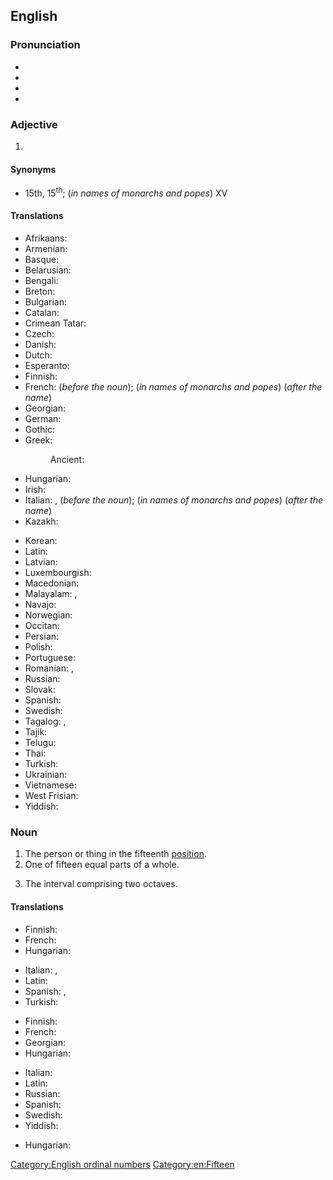 ==English==
{{wikipedia}}
{{number box|en|15}}

===Pronunciation===
* {{IPA|en|/ˌfɪfˈtiːnθ/}}
* {{audio|en|En-us-fifteenth.ogg|Audio (US)}}
* {{rhymes|en|iːnθ|s=2}}
* {{hyphenation|en|fif|teenth}}

===Adjective===
{{en-adj|-}}

# {{n-g|The ordinal form of the number [[fifteen]].}}

====Synonyms====
* 15th, 15<sup>th</sup>; (''in names of monarchs and popes'') XV

====Translations====
{{trans-top-also|ordinal form of number fifteen|15th}}
* Afrikaans: {{t+|af|vyftiende}}
* Armenian: {{t+|hy|տասնհինգերորդ}}
* Basque: {{t|eu|hamabosgarren}}
* Belarusian: {{t|be|пятна́ццаты}}
* Bengali: {{t|bn|পঞ্চদশ}}
* Breton: {{t+|br|pemzekvet}}
* Bulgarian: {{t|bg|петнадесети}}
* Catalan: {{t+|ca|quinzè}}
* Crimean Tatar: {{t|crh|on beşinci}}
* Czech: {{t+|cs|patnáctý}}
* Danish: {{t+|da|femtende}}
* Dutch: {{t+|nl|vijftiende}}
* Esperanto: {{t|eo|dek kvina}}
* Finnish: {{t+|fi|viidestoista}}
* French: {{t+|fr|quinzième}} (''before the noun''); (''in names of monarchs and popes'') {{t+|fr|quinze}} (''after the name'')
* Georgian: {{t|ka|მეთხუთმეტე}}
* German: {{t+|de|fünfzehnte}}
* Gothic: {{t|got|𐍆𐌹𐌼𐍆𐍄𐌰𐍄𐌰𐌹𐌷𐌿𐌽𐌳𐌰}}
* Greek:
*: Ancient: {{t|grc|πεντεκαιδέκατος}}
* Hungarian: {{t+|hu|tizenötödik}}
* Irish: {{t|ga|[[an cuigú]] ... [[deag]]}}
* Italian: {{t+|it|quindicesimo}}, (''before the noun''); (''in names of monarchs and popes'') {{t+|it|quindicesimo}} (''after the name'')
* Kazakh: {{t|kk|он бесінші|sc=Cyrl}}
{{trans-mid}}
* Korean: {{t+|ko|열다섯째}}
* Latin: {{t|la|quintus decimus}}
* Latvian: {{t|lv|piecpadsmitais}}
* Luxembourgish: {{t|lb|fofzéngt}}
* Macedonian: {{t|mk|петнаесетти}}
* Malayalam: {{t|ml|പതിനഞ്ചാം}}, {{t|ml|പതിനഞ്ചാമത്തെ}}
* Navajo: {{t|nv|ashdlaʼáadah góneʼ}}
* Norwegian: {{t|no|femtende}}
* Occitan: {{t+|oc|quinzen}}
* Persian: {{t+|fa|پانزدهم|tr=pânzdahom}}
* Polish: {{t+|pl|piętnasty}}
* Portuguese: {{t|pt|décimo quinto}}
* Romanian: {{t+|ro|cincisprezecelea}}, {{t|ro|cinșpelea}} {{qualifier|informal}}
* Russian: {{t+|ru|пятна́дцатый}}
* Slovak: {{t+|sk|pätnásty}}
* Spanish: {{t+|es|decimoquinto}}
* Swedish: {{t+|sv|femtonde}}
* Tagalog: {{t|tl|pang-labinlima}}, {{t|tl|ikalabinlima}}
* Tajik: {{t|tg|понздаҳум|sc=Cyrl}}
* Telugu: {{t+|te|పదిహేనవ}}
* Thai: {{t|th|ที่สิบห้า}}
* Turkish: {{t+|tr|on beşinci}}
* Ukrainian: {{t+|uk|п'ятна́дцятий}}
* Vietnamese: {{t|vi|thứ mười lăm}}
* West Frisian: {{t|fy|fyftjinde}}
* Yiddish: {{t|yi|פֿופֿצנט}}
{{trans-bottom}}

===Noun===
{{en-noun}}

# The person or thing in the fifteenth [[position]].
# One of fifteen equal parts of a whole.
# {{lb|en|music}} The interval comprising two octaves.

====Translations====
{{trans-top|person or thing in the fifteenth position}}
* Finnish: {{t+|fi|viidestoista}}
* French: {{t+|fr|quinzième|m|f}}
* Hungarian: {{t+|hu|tizenötödik}}
{{trans-mid}}
* Italian: {{t+|it|quindicesimo|m}}, {{t|it|quindicesima|f}}
* Latin: {{t|la|quintus decimus}}
* Spanish: {{t+|es|decimoquinto|m}}, {{t+|es|decimoquinta|f}}
* Turkish: {{t+|tr|on beşinci}}
{{trans-bottom}}

{{trans-top|one of fifteen equal parts}}
* Finnish: {{t|fi|[[viidestoista]][[osa]]}}
* French: {{t+|fr|quinzième|m}}
* Georgian: {{t|ka|მეთხუთმეტედი}}
* Hungarian: {{t+|hu|tizenötöd}}
{{trans-mid}}
* Italian: {{t+|it|quindicesimo|m}}
* Latin: {{t|la|quintum decimum|n}}
* Russian: {{t|ru|([[одна]]) [[пятнадцатый|пятнадцатая]] ([[часть]])}}
* Spanish: {{t+|es|quinceavo|m}}
* Swedish: {{t+|sv|femtondel}}
* Yiddish: {{t|yi|פֿופֿצנטל|n}}
{{trans-bottom}}

{{trans-top|musical interval comprising two octaves}}
{{trans-mid}}
* Hungarian: {{t|hu|kvintdecima}}
{{trans-bottom}}

[[Category:English ordinal numbers]]
[[Category:en:Fifteen]]